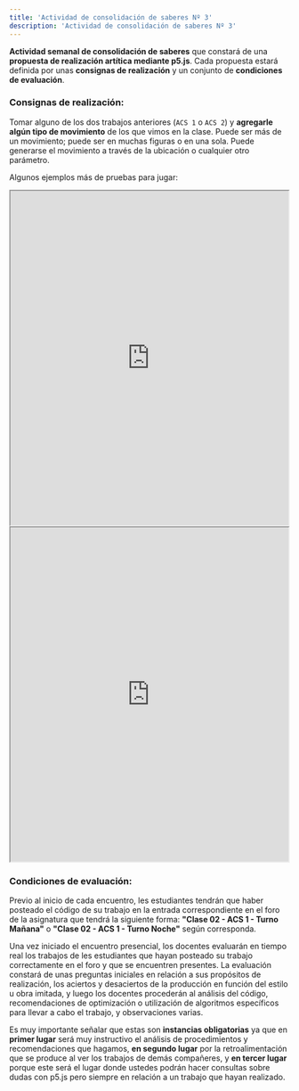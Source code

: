 ```yaml
---
title: 'Actividad de consolidación de saberes Nº 3'
description: 'Actividad de consolidación de saberes Nº 3'
---
```


**Actividad semanal de consolidación de saberes** que constará de una **propuesta de realización artítica mediante p5.js**. Cada propuesta estará definida por unas **consignas de realización** y un conjunto de **condiciones de evaluación**.

### Consignas de realización:

Tomar alguno de los dos trabajos anteriores (`ACS 1` o `ACS 2`) y **agregarle algún tipo de movimiento** de los que vimos en la clase. Puede ser más de un movimiento; puede ser en muchas figuras o en una sola. Puede generarse el movimiento a través de la ubicación o cualquier otro parámetro.

Algunos ejemplos más de pruebas para jugar:

<div>
<iframe src="https://editor.p5js.org/sebifly/embed/BXjg4HIhq" width="500" height="600"></iframe>
</div>

<div>
<iframe src="https://editor.p5js.org/sebifly/embed/EXpHnMeHo" width="500" height="600"></iframe>
</div>

### Condiciones de evaluación:

Previo al inicio de cada encuentro, les estudiantes tendrán que haber posteado el código de su trabajo en la entrada correspondiente en el foro de la asignatura que tendrá la siguiente forma: **"Clase 02 - ACS 1 - Turno Mañana"** o **"Clase 02 - ACS 1 - Turno Noche"** según corresponda.

Una vez iniciado el encuentro presencial, los docentes evaluarán en tiempo real los trabajos de les estudiantes que hayan posteado su trabajo correctamente en el foro y que se encuentren presentes. La evaluación constará de unas preguntas iniciales en relación a sus propósitos de realización, los aciertos y desaciertos de la producción en función del estilo u obra imitada, y luego los docentes procederán al  análisis del código, recomendaciones de optimización o utilización de algoritmos específicos para llevar a cabo el trabajo, y observaciones varias.

Es muy importante señalar que estas son **instancias obligatorias** ya que en **primer lugar** será muy instructivo el análisis de procedimientos y recomendaciones que hagamos, **en segundo lugar** por la retroalimentación que se produce al ver los trabajos de demás compañeres, y **en tercer lugar** porque este será el lugar donde ustedes podrán hacer consultas sobre dudas con p5.js pero siempre en relación a un trabajo que hayan realizado.

